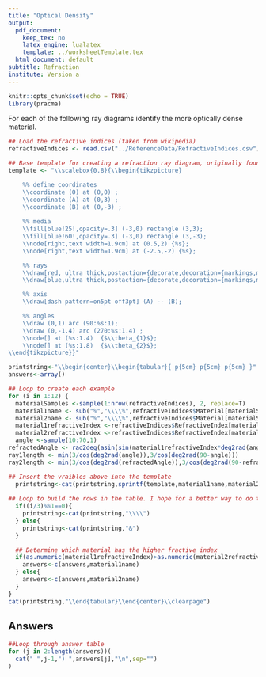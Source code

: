 ```yaml
---
title: "Optical Density"
output:
  pdf_document: 
    keep_tex: no
    latex_engine: lualatex
    template: ../worksheetTemplate.tex
  html_document: default
subtitle: Refraction
institute: Version a
---
```


```r
knitr::opts_chunk$set(echo = TRUE)
library(pracma)
```

For each of the following ray diagrams identify the more optically dense material.

```r
## Load the refractive indices (taken from wikipedia)
refractiveIndices <- read.csv("../ReferenceData/RefractiveIndices.csv")

## Base template for creating a refraction ray diagram, originally found here: http://texample.net/tikz/examples/refraction/
template <- "\\scalebox{0.8}{\\begin{tikzpicture}

    %% define coordinates
    \\coordinate (O) at (0,0) ;
    \\coordinate (A) at (0,3) ;
    \\coordinate (B) at (0,-3) ;
    
    %% media
    \\fill[blue!25!,opacity=.3] (-3,0) rectangle (3,3);
    \\fill[blue!60!,opacity=.3] (-3,0) rectangle (3,-3);
    \\node[right,text width=1.9cm] at (0.5,2) {%s};
    \\node[right,text width=1.9cm] at (-2.5,-2) {%s};

    %% rays
    \\draw[red, ultra thick,postaction={decorate,decoration={markings,mark=at position .65 with {\\arrow[scale=1,>=stealth]{<}}}}] (O) -- (%s:%s);
    \\draw[blue,ultra thick,postaction={decorate,decoration={markings,mark=at position .65 with {\\arrow[scale=1,>=stealth]{>}}}}] (O) -- (-%s:%s);

    %% axis
    \\draw[dash pattern=on5pt off3pt] (A) -- (B);

    %% angles
    \\draw (0,1) arc (90:%s:1);
    \\draw (0,-1.4) arc (270:%s:1.4) ;
    \\node[] at (%s:1.4)  {$\\theta_{1}$};
    \\node[] at (%s:1.8)  {$\\theta_{2}$};
\\end{tikzpicture}}"

printstring<-"\\begin{center}\\begin{tabular}{ p{5cm} p{5cm} p{5cm} }"
answers<-array()

## Loop to create each example
for (i in 1:12) {
  materialSamples <-sample(1:nrow(refractiveIndices), 2, replace=T)
  material1name <- sub("%","\\\\%",refractiveIndices$Material[materialSamples[1]])
  material2name <- sub("%","\\\\%",refractiveIndices$Material[materialSamples[2]])
  material1refractiveIndex <-refractiveIndices$RefractiveIndex[materialSamples[1]]
  material2refractiveIndex <-refractiveIndices$RefractiveIndex[materialSamples[2]]
  angle <-sample(10:70,1)
refractedAngle <- rad2deg(asin(sin(material1refractiveIndex*deg2rad(angle)/material2refractiveIndex)))
ray1length <- min(3/cos(deg2rad(angle)),3/cos(deg2rad(90-angle)))
ray2length <- min(3/cos(deg2rad(refractedAngle)),3/cos(deg2rad(90-refractedAngle)))

## Insert the vraibles above into the template
  printstring<-cat(printstring,sprintf(template,material1name,material2name,90+angle,ray1length,90-refractedAngle,ray2length,90+angle,270+refractedAngle,mean(c(90,90+angle)),mean(c(270,270+refractedAngle))),"\\newline ",i,")\\newline",sep="")
  
## Loop to build the rows in the table. I hope for a better way to do this.
  if((i/3)%%1==0){
    printstring<-cat(printstring,"\\\\")
  } else{
    printstring<-cat(printstring,"&")
  }

  ## Determine which material has the higher fractive index
  if(as.numeric(material1refractiveIndex)>as.numeric(material2refractiveIndex)){
    answers<-c(answers,material1name)
  } else{
    answers<-c(answers,material2name)
  }
}
cat(printstring,"\\end{tabular}\\end{center}\\clearpage")
```

## Answers

```r
##Loop through answer table
for (j in 2:length(answers))(
  cat(" ",j-1,") ",answers[j],"\n",sep="")
)
```